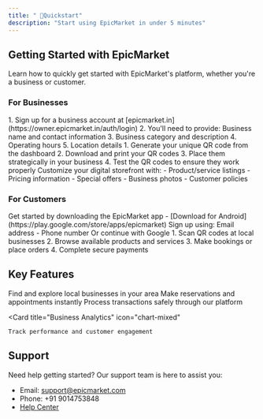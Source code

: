 ```yaml
---
title: " 🚀Quickstart"
description: "Start using EpicMarket in under 5 minutes"
---
```


## Getting Started with EpicMarket

Learn how to quickly get started with EpicMarket's platform, whether you're a business or customer.

### For Businesses

<AccordionGroup>
  <Accordion icon="building" title="Create your business profile">
   1.  Sign up for a business account at
    [epicmarket.in](https://owner.epicmarket.in/auth/login)
   2. You'll need to provide:  Business name and contact information 
   3. Business category and description 
   4. Operating hours 
   5. Location details
  </Accordion>
  <Accordion icon="qrcode" title="Set up your QR system">
    1. Generate your unique QR code from the dashboard 
    2. Download and print your QR codes 
    3. Place them strategically in your business 
    4. Test the QR codes to ensure they work properly
  </Accordion>
  <Accordion icon="store" title="Configure your storefront">
    Customize your digital storefront with:
     - Product/service listings
     - Pricing information 
     - Special offers 
     - Business photos 
     - Customer policies
  </Accordion>
</AccordionGroup>

### For Customers

<AccordionGroup>
  <Accordion icon="mobile" title="Download the app">
    Get started by downloading the EpicMarket app 
    - [Download for Android](https://play.google.com/store/apps/epicmarket)
  </Accordion>
  <Accordion icon="user" title="Create your account">
    Sign up using:  Email address - Phone number  Or continue with
    Google
  </Accordion>
  <Accordion icon="qrcode" title="Start discovering">
    1. Scan QR codes at local businesses 
    2. Browse available products and services 
    3. Make bookings or place orders 
    4. Complete secure payments
  </Accordion>
</AccordionGroup>

## Key Features

<CardGroup>
  <Card title="Business Discovery" icon="compass" >
    Find and explore local businesses in your area
  </Card>
  <Card title="Quick Booking" icon="calendar" >
    Make reservations and appointments instantly
  </Card>
  <Card title="Secure Payments" icon="credit-card" >
    Process transactions safely through our platform
  </Card>
  
  <Card
    title="Business Analytics"
    icon="chart-mixed"
  >
    Track performance and customer engagement
  </Card>
</CardGroup>

## Support

Need help getting started? Our support team is here to assist you:

- Email: support@epicmarket.com
- Phone: +91 9014753848
- [Help Center](https://epicmarket.tawk.help/)
